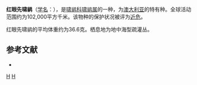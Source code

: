 {{noteTA|G1=unit}}
{{Speciesbox 
| genus = Pachycephala
| species = rufogularis
| authority = [[约翰·古尔德|Gould]], 1841
| image = Naturalis Biodiversity Center - RMNH.AVES.130038 1 - Pachycephala rufogularis Gould, 1841 - Pachycephalidae - bird skin specimen.jpeg
| status = NT 
| status_system = IUCN3.1
}}

'''红眼先啸鹟'''（[[学名|学名]]：{{lang|la|''Pachycephala rufogularis''}}），是[[啸鹟科|啸鹟科]][[啸鹟属|啸鹟属]]的一种，为[[澳大利亚|澳大利亚]]的特有种。全球活动范围约为102,000平方千米。该物种的保护状况被评为[[近危|近危]]。

红眼先啸鹟的平均体重约为36.6克。栖息地为地中海型疏灌丛。

== 参考文献 ==
{{reflist}}
*{{cite web|url=http://www.birdlife.org/datazone/speciesfactsheet.php?id=5637&m=0|title=Pachycephala rufogularis|publisher=[[国际鸟盟|BirdLife.org]]|accessdate=2011-06-27}}
{{Taxonbar}}

[[Category:啸鹟属|H]]
[[Category:由机器人创建的鸟类条目|H]]